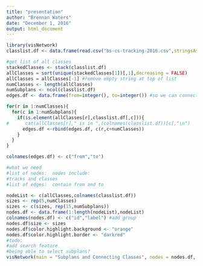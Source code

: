 ```yaml
---
title: "presentation"
author: "Brennan Waters"
date: "December 1, 2016"
output: html_document
---
```


```r
library(visNetwork)
classlist.df <- data.frame(read.csv("bs-cs-tracking-2016.csv",stringsAsFactors = FALSE,strip.white = TRUE,blank.lines.skip = TRUE))

#get list of all classes
stackedClasses <- stack(classlist.df)
allClasses = sort(unique(stackedClasses[1])[,1],decreasing = FALSE)
allClasses = allClasses[-1] #remove empty string at top of list
numClasses <- length(allClasses)
numSubplans <- ncol(classlist.df)
edges.df <- data.frame(from=integer(), to=integer()) #so we can connect subplans to classes

for(r in 1:numClasses){
  for(c in 1:numSubplans){
    if(is.element(allClasses[r],classlist.df[,c])){
#      cat(allClasses[r]," is in ",(colnames(classlist.df))[c],"\n")
      edges.df <-rbind(edges.df, c(r,c+numClasses))
    }
  }
} 

colnames(edges.df) <- c("from","to")

#what we need
#list of nodes:  nodes include:
#tracks and classes
#list of edges:  contain from and to

nodeList <- c(allClasses,colnames(classlist.df))
sizes <- rep(5,numClasses)
sizes <- c(sizes, rep(15,numSubplans))
nodes.df <- data.frame(1:length(nodeList),nodeList)
colnames(nodes.df) <- c("id","label") #add group
nodes.df$size <- sizes
nodes.df$color.highlight.background <- "orange"
nodes.df$color.highlight.border <- "darkred"
#todo:
#add search feature
#being able to select subplans?
visNetwork(main = "Subplans and Connecting Classes", nodes = nodes.df, edges = edges.df)
```

